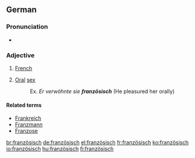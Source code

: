 {{also|Französisch}}
==German==

===Pronunciation===
* {{IPA|/franˈtsøːzɪʃ/|lang=de}}

===Adjective===
{{infl|de|adjective}}

# [[French]]
# {{colloquial|lang=de}} [[Oral]] [[sex]]
#: Ex. ''Er verwöhnte sie '''französisch''''' (He pleasured her orally)

====Related terms====
* [[Frankreich]]
* [[Franzmann]]
* [[Franzose]]

[[br:französisch]]
[[de:französisch]]
[[el:französisch]]
[[fr:französisch]]
[[ko:französisch]]
[[io:französisch]]
[[hu:französisch]]
[[fi:französisch]]